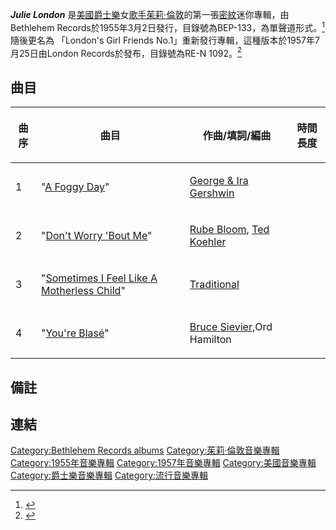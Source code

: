 {{Album infobox | <!-- See Wikipedia:WikiProject_Albums -->
| Name       = 茱莉·倫敦
| Type       = [[EP|EP]]
| Artist     = [[茱莉·倫敦|茱莉·倫敦]]
| Cover      = 
| Released   = {{USA}}1955年3月2日（普通版/限量版）<br>1957年7月（特別版）
| Recorded   = 1955年1月
| Genre      =  {{flatlist|
*[[傳統流行|傳統流行]]
*[[爵士樂|爵士樂]]
}}
| Length     =  
| Label      = [[Bethlehem_Records|Bethlehem Records]]
| Last album = 
| This album = '''Julie London'''<br>（1955年）
| Next album = [[Julie_Is_Her_Name_(Part_One)|Julie Is Her Name (Part One)]]<br>(1955年)
{{Extra album cover 2
| Upper caption = 其他封面
| Type          = EP
| Cover         = 
| Lower caption = 「特別版」封面}}
}}



'''''Julie London''''' 是[[美國|美國]][[爵士樂|爵士樂]]女[[歌手|歌手]][[茱莉·倫敦|茱莉·倫敦]]的第一張[[密紋唱片|密紋]]迷你專輯，由Bethlehem Records於1955年3月2日發行，目錄號為BEP-133，為單聲道形式。<ref name="Track listing">{{cite web|url=https://www.discogs.com/Julie-London-Julie-London/master/838637|title=Track listing at discogs Official Website|publisher=discogs Official Website|accessdate=2017-03-27|archive-date=2020-12-20|archive-url=https://web.archive.org/web/20201220075910/https://www.discogs.com/Julie-London-Julie-London/master/838637|dead-url=no}}</ref>   隨後更名為 「London's Girl Friends No.1」重新發行專輯，這種版本於1957年7月25日由London Records於發布，目錄號為RE-N 1092。<ref name="Track listing2">{{cite web|url=https://www.discogs.com/Julie-London-Londons-Girlfriends-No-1/master/972400|title=Track listing at discogs Official Website|publisher=discogs Official Website|accessdate=2017-03-27|archive-date=2017-05-19|archive-url=https://web.archive.org/web/20170519054332/https://www.discogs.com/Julie-London-Londons-Girlfriends-No-1/master/972400|dead-url=no}}</ref> 


==曲目==

{| class="wikitable"
!曲序
!曲目
!作曲/填詞/編曲
!時間長度
|-
|1||"[[A_Foggy_Day|A Foggy Day]]"||[[George_&_Ira_Gershwin|George & Ira Gershwin]]||
|-
|2||"[[Don't_Worry_'Bout_Me|Don't Worry 'Bout Me]]"||[[Rube_Bloom|Rube Bloom]], [[Ted_Koehler|Ted Koehler]]||
|-
|3||"[[Sometimes_I_Feel_Like_A_Motherless_Child|Sometimes I Feel Like A Motherless Child]]"||[[Traditional|Traditional]]||
|-
|4||"[[You're_Blasé|You're Blasé]]"||[[Bruce_Sievier|Bruce Sievier]],Ord Hamilton||
|}

==備註==
{{reflist}}

==連結==





[[Category:Bethlehem_Records_albums|Category:Bethlehem Records albums]]
[[Category:茱莉·倫敦音樂專輯|Category:茱莉·倫敦音樂專輯]]
[[Category:1955年音樂專輯|Category:1955年音樂專輯]]
[[Category:1957年音樂專輯|Category:1957年音樂專輯]]
[[Category:美國音樂專輯|Category:美國音樂專輯]]
[[Category:爵士樂音樂專輯|Category:爵士樂音樂專輯]]
[[Category:流行音樂專輯|Category:流行音樂專輯]]